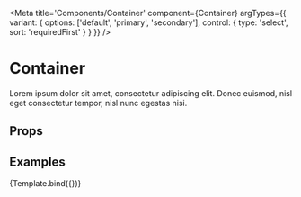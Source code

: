 
<Meta
  title='Components/Container'
  component={Container}
  argTypes={{
    variant: {
      options: ['default', 'primary', 'secondary'],
      control: { type: 'select', sort: 'requiredFirst' }
    }
  }}
/>


# Container

Lorem ipsum dolor sit amet, consectetur adipiscing elit. Donec euismod, nisl eget consectetur tempor, nisl nunc egestas nisi.

## Props

<ArgsTable of={Container} />

## Examples

<Canvas columns={2} withSource='open'>
  <Story name='Default' args={{ variant: 'primary' }}>
    {Template.bind({})}
  </Story>
</Canvas>
